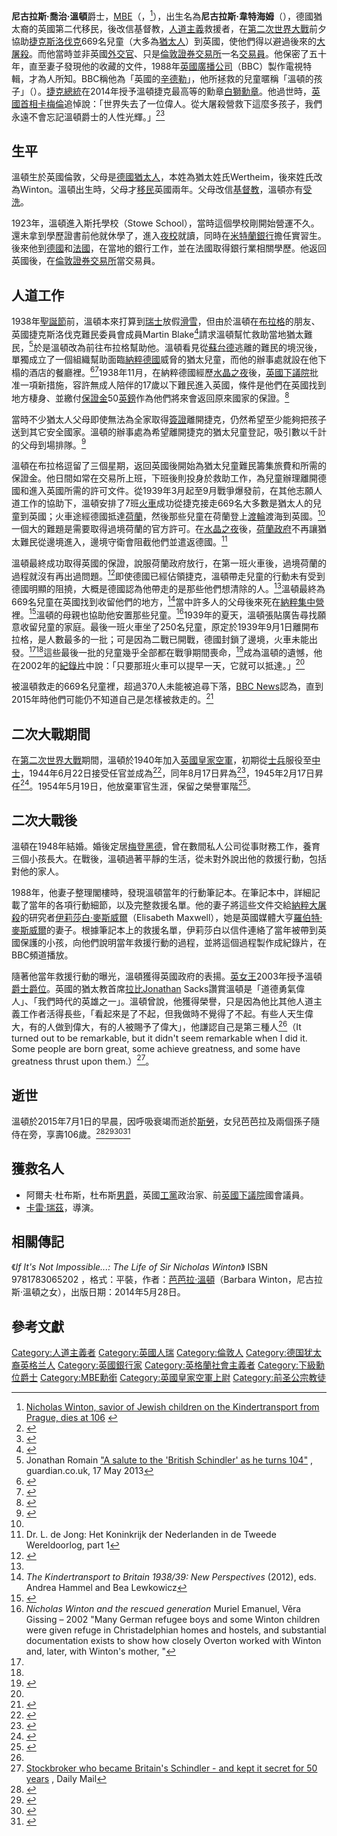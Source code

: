 {{Infobox person
| name         = 尼古拉斯·溫頓
| honorific_suffix = 爵士
| birthname    = Nicholas George Wertheim
| image        = File:Nicholas Winton in Prague.jpg
| imagesize    = 250px
| caption      = 
| birth_date   = {{birth date|1909|5|19}}
| birth_place  = {{UK}}[[倫敦|倫敦]][[漢普斯特德|漢普斯特德]]
| death_date   = {{death date and age|2015|7|1|1909|5|19}}
| death_place  = {{UK}}[[伯克郡|伯克郡]][[斯勞|斯勞]]
| residence     = [[英格蘭|英格蘭]][[倫敦|倫敦]]
| occupation   = 證券交易所交易員、人道主義者
| spouse       = Grete Gjelstrup（1919－1999）<ref name=PraguePost>{{cite news|last=Munk|first=Eva|title=Winton humbled by children's gratitude|url=http://www.praguepost.cz/archivescontent/4488-winton-humbled-by-children-039-s-gratitude.html|accessdate=20 November 2013|newspaper=The Prague Post|date=October 24, 2007|archiveurl=https://www.webcitation.org/query?url=http%3A%2F%2Fwww.praguepost.cz%2Farchivescontent%2F4488-winton-humbled-by-children-039-s-gratitude.html&date=2013-11-19|archivedate=2013-11-19|deadurl=yes}}</ref><ref name=IMDb>{{cite web|url=http://www.imdb.com/name/nm1577275/?ref_=nmbio_bio_nm|publisher=IMDb.com|title=Grete Winton (1919–1999)|accessdate=28 October 2014|archive-date=2015-04-26|archive-url=https://web.archive.org/web/20150426051330/http://www.imdb.com/name/nm1577275/?ref_=nmbio_bio_nm|dead-url=no}}</ref>
| children     = Nick、Barbara、Robin（已逝）<ref>''If its not impossible... Life of Sir Nicholas Winton''</ref>
| awards       = {{unordered list
 | [[大英帝國勳章|大英帝國勳章]], 員佐勳位 (1983)
 | 捷克[[馬薩里克|馬薩里克]]勛章, 第四等 (1998)
 | 英國[[下級勳位爵士|下級勳位爵士]]  (2002)
 | {{link-en|大不列顛榮譽獎|Pride of Britain Awards}} (2003)
 | {{link-en|捷克國防軍功十字勳章|Cross of Merit of the Minister of Defence of the Czech Republic}}, 第一等 (2008)
 | [[British_Hero_of_the_Holocaust|British Hero of the Holocaust]] (2010)
 | 捷克[[白獅勳章|白獅勳章]],第一等 (2014)
}}
| website      = [http://nicholaswinton.com NicholasWinton.com]
}}
{{Righteous Among the Nations}}
'''尼古拉斯·喬治·溫頓'''爵士，[[英帝國員佐勳章|MBE]]（{{lang-en|Sir '''Nicholas George Winton'''}}，{{bd|1909年|5月19日|2015年|7月1日|catIdx=Winton, Sir Nicholas}}<ref>[http://www.startribune.com/kindertransport-organizer-nicholas-winton-dies-at-106/311211281/ Nicholas Winton, savior of Jewish children on the Kindertransport from Prague, dies at 106] {{webarchive|url=https://web.archive.org/web/20150703201914/http://www.startribune.com/kindertransport-organizer-nicholas-winton-dies-at-106/311211281/ |date=2015-07-03 }}</ref>），出生名為'''尼古拉斯·韋特海姆'''（{{lang-de|Nicholas Wertheim}}），德國猶太裔的英國第二代移民，後改信基督教，[[人道主義|人道主義]]救援者，在[[第二次世界大戰|第二次世界大戰]]前夕協助[[捷克斯洛伐克|捷克斯洛伐克]]669名兒童（大多為[[猶太人|猶太人]]）到英國，使他們得以避過後來的[[猶太人大屠殺|大屠殺]]。而他當時並非英國[[外交官|外交官]]、只是[[倫敦證券交易所|倫敦證券交易所]]一名[[交易員|交易員]]。他保密了五十年，直至妻子發現他的收藏的文件，1988年[[英國廣播公司|英國廣播公司]]（BBC）製作電視特輯，才為人所知。BBC稱他為「英國的[[奧斯卡·辛德勒|辛德勒]]」，他所拯救的兒童暱稱「溫頓的孩子」（{{lang|en|Winton Children}}）。[[捷克總統|捷克總統]]在2014年授予溫頓捷克最高等的勳章[[白獅勳章|白獅勳章]]。他過世時，[[英國首相|英國首相]][[卡梅倫|卡梅倫]]追悼說：「世界失去了一位偉人。從大屠殺營救下這麼多孩子，我們永遠不會忘記溫頓爵士的人性光輝。」<ref>{{Cite news|title=Nicholas Winton, Rescuer of 669 Children From Holocaust, Dies at 106|url=https://www.nytimes.com/2015/07/02/world/europe/nicholas-winton-is-dead-at-106-saved-children-from-the-holocaust.html|newspaper=The New York Times|date=2015-07-01|accessdate=2021-07-08|issn=0362-4331|language=en-US|first=Robert D.|last=McFadden|archive-date=2018-02-03|archive-url=https://web.archive.org/web/20180203125151/https://mobile.nytimes.com/2015/07/02/world/europe/nicholas-winton-is-dead-at-106-saved-children-from-the-holocaust.html|dead-url=no}}</ref><ref>{{Cite news|title=Holocaust 'hero' Sir Nicholas Winton dies aged 106|url=https://www.bbc.com/news/uk-england-33350880|newspaper=BBC News|date=2015-07-01|accessdate=2021-07-08|language=en-GB|archive-date=2021-07-04|archive-url=https://web.archive.org/web/20210704134058/https://www.bbc.com/news/uk-england-33350880|dead-url=no}}</ref>

==生平==
溫頓生於英國倫敦，父母是[[德國猶太人|德國猶太人]]，本姓為猶太姓氏Wertheim，後來姓氏改為Winton。溫頓出生時，父母才[[移民|移民]]英國兩年。父母改信[[基督教|基督教]]，溫頓亦有[[受洗|受洗]]。

1923年，溫頓進入斯托學校（Stowe School），當時這個學校剛開始營運不久。還未拿到學歷證書前他就休學了，進入[[夜校|夜校]]就讀，同時在[[米特蘭銀行|米特蘭銀行]]擔任實習生。後來他到[[德國|德國]]和[[法國|法國]]，在當地的銀行工作，並在法國取得銀行業相關學歷。他返回英國後，在[[倫敦證券交易所|倫敦證券交易所]]當交易員。

==人道工作==
1938年[[聖誕節|聖誕節]]前，溫頓本來打算到[[瑞士|瑞士]]放假[[滑雪|滑雪]]，但由於溫頓在[[布拉格|布拉格]]的朋友、英國捷克斯洛伐克難民委員會成員Martin Blake<ref name=ushmm>{{cite web|title=Nicholas Winton and the Rescue of Children from Czechoslovakia, 1938–1939|url=http://www.ushmm.org/wlc/en/article.php?ModuleId=10007780|website=Holocaust Encyclopedia|publisher=United States Holocaust Memorial Museum|accessdate=2015-07-02|archive-date=2015-07-03|archive-url=https://web.archive.org/web/20150703021249/http://www.ushmm.org/wlc/en/article.php?ModuleId=10007780|dead-url=no}}</ref>請求溫頓幫忙救助當地猶太難民，<ref name="Romain">Jonathan Romain [http://www.guardian.co.uk/commentisfree/2013/may/17/salute-british-schindler-104-nicholas-winton "A salute to the 'British Schindler' as he turns 104"] {{Wayback|url=http://www.guardian.co.uk/commentisfree/2013/may/17/salute-british-schindler-104-nicholas-winton |date=20130716001312 }}, guardian.co.uk, 17 May 2013</ref>於是溫頓改為前往布拉格幫助他。溫頓看見從[[蘇台德|蘇台德]]逃離的難民的境況後，單獨成立了一個組織幫助面臨[[納粹德國|納粹德國]]威脅的猶太兒童，而他的辦事處就設在他下榻的酒店的餐廳裡。<ref>{{cite web|title=Nicholas Winton, the Schindler of Britain|url=http://www.auschwitz.dk/Winton.htm|year=2008|publisher=auschwitz.dk|accessdate=3 September 2009|archive-date=2014-02-07|archive-url=https://archive.is/20140207015207/http://www.auschwitz.dk/Winton.htm|dead-url=no}}</ref><ref name=bloomberg01>{{Cite news |url=http://www.bloomberg.com/news/articles/2015-07-01/nicholas-winton-who-saved-children-from-nazi-camps-dies-at-106 |title=Nicholas Winton, Who Saved Children From Nazis, Dies at 106 |publisher=Bloomberg |accessdate=2015-07-02 |archive-date=2015-07-05 |archive-url=https://web.archive.org/web/20150705024022/http://www.bloomberg.com/news/articles/2015-07-01/nicholas-winton-who-saved-children-from-nazi-camps-dies-at-106 |dead-url=no }}</ref>1938年11月，在納粹德國經歷[[水晶之夜|水晶之夜]]後，[[英國下議院|英國下議院]]批准一項新措施，容許無成人陪伴的17歲以下難民進入英國，條件是他們在英國找到地方棲身、並繳付[[保證金|保證金]]50[[英鎊|英鎊]]作為他們將來會返回原來國家的保證。<ref>{{cite web |author=Baruch Tenenbaum |title=Nicholas Winton, British savior |url=http://www.raoulwallenberg.net/?en/saviors/others/nicholas-winton-british-savior.5011016.htm |work=IRWF |publisher=The International Raoul Wallenberg Foundation |accessdate=3 September 2009 |archive-date=2020-03-28 |archive-url=https://web.archive.org/web/20200328211619/http://www.raoulwallenberg.net/saviors/others/nicholas-winton-british-savior/ |dead-url=yes }}</ref>

當時不少猶太人父母即使無法為全家取得[[簽證|簽證]]離開捷克，仍然希望至少能夠把孩子送到其它安全國家。溫頓的辦事處為希望離開捷克的猶太兒童登記，吸引數以千計的父母到場排隊。<ref name=businessinsider01>{{Cite news |url=http://www.businessinsider.com/nicholas-winton-saved-children-from-nazis-died-2015-7 |title=The 106-year-old British stockbroker who saved 669 children from the Nazis just died |publisher=Bussiness Insider |date=2015-07-01 |accessdate=2015-07-02 |archive-date=2015-07-03 |archive-url=https://web.archive.org/web/20150703035257/http://www.businessinsider.com/nicholas-winton-saved-children-from-nazis-died-2015-7 |dead-url=no }}</ref>

溫頓在布拉格逗留了三個星期，返回英國後開始為猶太兒童難民籌集旅費和所需的保證金。他日間如常在交易所上班，下班後則投身於救助工作，為兒童辦理離開德國和進入英國所需的許可文件。從1939年3月起至9月戰爭爆發前，在其他志願人道工作的協助下，溫頓安排了7班[[火車|火車]]成功從捷克接走669名大多數是猶太人的兒童到英國；火車途經德國抵達[[荷蘭|荷蘭]]，然後那些兒童在荷蘭登上[[渡輪|渡輪]]渡海到英國。<ref name=bloomberg01/>一個大的難題是需要取得過境荷蘭的官方許可。在[[水晶之夜|水晶之夜]]後，[[荷蘭政府|荷蘭政府]]不再讓猶太難民從邊境進入，邊境守衛會阻截他們並遣返德國。<ref>Dr. L. de Jong: Het Koninkrijk der Nederlanden in de Tweede Wereldoorlog, part 1</ref>

溫頓最終成功取得英國的保證，說服荷蘭政府放行，在第一班火車後，過境荷蘭的過程就沒有再出過問題。<ref>{{cite news|agency=Flashbak|url=http://flashbak.com/sir-nicholas-winton-how-one-man-saved-so-many-lives-9225/|title=Sir Nicholas Winton: How One Man Saved So Many Lives|date=23 November 2013|accessdate=1 July 2015|archive-date=2020-02-26|archive-url=https://web.archive.org/web/20200226155229/https://flashbak.com/sir-nicholas-winton-how-one-man-saved-so-many-lives-9225/|dead-url=no}}</ref>即使德國已經佔領捷克，溫頓帶走兒童的行動未有受到德國明顯的阻撓，大概是德國認為他帶走的是那些他們想清除的人。<ref name=businessinsider01/>溫頓最終為669名兒童在英國找到收留他們的地方，<ref>''The Kindertransport to Britain 1938/39: New Perspectives'' (2012), eds. Andrea Hammel and Bea Lewkowicz</ref>當中許多人的父母後來死在[[納粹集中營|納粹集中營]]裡。<ref name="Haaretz.com">{{cite web |last=Lahav |first=Yehuda |author2=Nir Hasson |title=Jews saved by U.K. stockbroker to reenact 1939 journey to safety |url=http://www.haaretz.com/hasen/spages/1111852.html |date=2 September 2009 |work=Haaretz |publisher=Ha'aretz |accessdate=3 September 2009 |archive-date=2009-10-07 |archive-url=https://web.archive.org/web/20091007001518/http://haaretz.com/hasen/spages/1111852.html |dead-url=no }}</ref>溫頓的母親也協助他安置那些兒童。<ref>''Nicholas Winton and the rescued generation'' Muriel Emanuel, Věra Gissing – 2002 "Many German refugee boys and some Winton children were given refuge in Christadelphian homes and hostels, and substantial documentation exists to show how closely Overton worked with Winton and, later, with Winton's mother, "</ref>1939年的夏天，溫頓張貼廣告尋找願意收留兒童的家庭。最後一班火車坐了250名兒童，原定於1939年9月1日離開布拉格，是人數最多的一批；可是因為二戰已開戰，德國封鎖了邊境，火車未能出發。<ref name="Romain"/><ref name="Haaretz.com" />這些最後一批的兒童幾乎全部都在戰爭期間喪命，<ref name="jpost">{{cite news|url=http://www.jpost.com/Opinion/Sir-Nicholas-Winton-A-remarkable-living-legend-403411|title=Sir Nicholas Winton – A remarkable living legend|work=The Jerusalem Post|date=18 May 2015|accessdate=1 July 2015|archive-date=2015-07-02|archive-url=https://web.archive.org/web/20150702030414/http://www.jpost.com/Opinion/Sir-Nicholas-Winton-A-remarkable-living-legend-403411|dead-url=no}}</ref>成為溫頓的遺憾，他在2002年的[[紀錄片|紀錄片]]中說：「只要那班火車可以提早一天，它就可以抵達。」<ref name=bloomberg01/>

被溫頓救走的669名兒童裡，超過370人未能被追尋下落，[[BBC_News|BBC News]]認為，直到2015年時他們可能仍不知道自己是怎樣被救走的。<ref name="britishschindler">{{cite news|url=http://www.bbc.com/news/uk-england-berkshire-30895961|agency=BBC News|title=Nicholas Winton's children: The Czech Jews rescued by 'British Schindler'|date=1 July 2015|accessdate=1 July 2015|archive-date=2015-07-03|archive-url=https://web.archive.org/web/20150703104256/http://www.bbc.com/news/uk-england-berkshire-30895961|dead-url=no}}</ref>

==二次大戰期間==
在[[第二次世界大戰|第二次世界大戰]]期間，溫頓於1940年加入[[英國皇家空軍|英國皇家空軍]]，初期從[[士兵|士兵]]服役至[[中士|中士]]，1944年6月22日接受任官並成為{{Link-en|見習空軍少尉 (大英國協)|acting pilot officer|見習少尉}}<ref>{{London Gazette|issue=36633 |supp=y|page=3562|date=28 July 1944}}</ref>，同年8月17日昇為{{Link-en|空軍少尉 (大英國協)|pilot officer|少尉}}<ref name="LG 29 August 1944">{{London Gazette |issue=36681 |date=29 August 1944 |page=4071 |supp=y }}</ref>，1945年2月17日昇任{{Link-en|空軍中尉 (大英國協)|flying officer|中尉}}<ref>{{London Gazette|issue=36963 |supp=y|page=1202|date=27 February 1945}}</ref>。1954年5月19日，他放棄軍官生涯，保留{{Link-en|空軍上尉 (大英國協)|flight lieutenant|空軍上尉}}之榮譽軍階<ref>{{London Gazette|issue=40315 |supp=y|pages=6205|date=27 February 1945}}</ref>。

==二次大戰後==
溫頓在1948年結婚。婚後定居[[梅登黑德|梅登黑德]]，曾在數間私人公司從事財務工作，養育三個小孩長大。在戰後，溫頓過著平靜的生活，從未對外說出他的救援行動，包括對他的家人。

1988年，他妻子整理閣樓時，發現溫頓當年的行動筆記本。在筆記本中，詳細記載了當年的各項行動細節，以及完整救援名單。他的妻子將這些文件交給[[納粹大屠殺|納粹大屠殺]]的研究者[[伊莉莎白·麥斯威爾|伊莉莎白·麥斯威爾]]（Elisabeth Maxwell），她是英國媒體大亨[[羅伯特·麥斯威爾|羅伯特·麥斯威爾]]的妻子。根據筆記本上的救援名單，伊莉莎白以信件連絡了當年被帶到英國保護的小孩，向他們說明當年救援行動的過程，並將這個過程製作成紀錄片，在BBC頻道播放。

隨著他當年救援行動的曝光，溫頓獲得英國政府的表揚。[[英女王|英女王]]2003年授予溫頓[[下級勳位爵士|爵士爵位]]。英國的猶太教首席[[拉比|拉比]]Jonathan Sacks讚賞溫頓是「道德勇氣偉人」、「我們時代的英雄之一」。溫頓曾說，他獲得榮譽，只是因為他比其他人道主義工作者活得長些，「看起來是了不起，但我做時不覺得了不起。有些人天生偉大，有的人做到偉大，有的人被賜予了偉大」，他謙認自己是第三種人<ref name=EPO/>（It turned out to be remarkable, but it didn't seem remarkable when I did it. Some people are born great, some achieve greatness, and some have greatness thrust upon them.）<ref>[http://www.dailymail.co.uk/news/article-3146650/Stockbroker-Britain-s-Schindler-kept-secret-50-years-Sir-Nicholas-Winton-rescued-669-Jewish-children-Nazis-dies-106.html Stockbroker who became Britain's Schindler - and kept it secret for 50 years] {{Wayback|url=http://www.dailymail.co.uk/news/article-3146650/Stockbroker-Britain-s-Schindler-kept-secret-50-years-Sir-Nicholas-Winton-rescued-669-Jewish-children-Nazis-dies-106.html |date=20150723005632 }}, Daily Mail</ref>。

==逝世==
溫頓於2015年7月1日的早晨，因呼吸衰竭而逝於[[斯勞|斯勞]]，女兒芭芭拉及兩個孫子隨侍在旁，享壽106歲。<ref name="advertiser">{{cite news|url=http://www.maidenhead-advertiser.co.uk/News/Areas/Maidenhead/Sir-Nicholas-Winton-dies-aged-106-01072015.htm|work=Maidenhead Advertiser|title=Sir Nicholas Winton, who saved hundreds of children from Nazi persecution, dies aged 106|date=1 July 2015|accessdate=1 July 2015|deadurl=yes|archiveurl=https://web.archive.org/web/20150702022634/http://www.maidenhead-advertiser.co.uk/News/Areas/Maidenhead/Sir-Nicholas-Winton-dies-aged-106-01072015.htm|archivedate=2015年7月2日}}</ref><ref>{{cite news|url=http://abcnews.go.com/International/wireStory/kindertransport-organizer-nicholas-winton-dies-106-32152995|title=Kindertransport Organizer Nicholas Winton Dies at 106|first=Naomi|last=Koppel|date=1 July 2015|accessdate=1 July 2015|agency=ABC News|archive-date=2015-07-04|archive-url=https://web.archive.org/web/20150704015859/http://abcnews.go.com/International/wireStory/kindertransport-organizer-nicholas-winton-dies-106-32152995|dead-url=no}}</ref><ref>{{cite news|title='British Schindler' Sir Nicholas Winton dies aged 106|publisher=BBC News|date=1 July 2015|url=http://www.bbc.co.uk/news/uk-england-33350880|accessdate=1 July 2015|archive-date=2019-04-24|archive-url=https://web.archive.org/web/20190424031140/https://www.bbc.co.uk/news/uk-england-33350880|dead-url=no}}</ref><ref name="NYObit">{{cite web |url=http://mobile.nytimes.com/2015/07/02/world/europe/nicholas-winton-is-dead-at-106-saved-children-from-the-holocaust.html |title=Nicholas Winton, Rescuer of 669 Children From Holocaust, Dies at 106 |publisher=[[New_York_Times|New York Times]] |author=Robert D. McFadden |date=1 July 2015 |accessdate=2 July 2015 |archive-date=2018-02-03 |archive-url=https://web.archive.org/web/20180203125151/https://mobile.nytimes.com/2015/07/02/world/europe/nicholas-winton-is-dead-at-106-saved-children-from-the-holocaust.html |dead-url=no }}</ref>

==獲救名人==
*阿爾夫·杜布斯，杜布斯[[男爵|男爵]]，英國[[工黨|工黨]]政治家、前[[英國下議院|英國下議院]]國會議員。
*[[卡雷·瑞茲|卡雷·瑞茲]]，導演。

==相關傳記==
《''If It's Not Impossible...: The Life of Sir Nicholas Winton''》 ISBN 9781783065202 ，格式：平裝，作者：[[芭芭拉·溫頓|芭芭拉·溫頓]]（Barbara Winton，尼古拉斯·溫頓之女），出版日期：2014年5月28日。

==參考文獻==
{{Reflist|2}}

{{Authority control}}
{{DEFAULTSORT:Winton, Sir Nicholas}}
[[Category:人道主義者|Category:人道主義者]]
[[Category:英國人瑞|Category:英國人瑞]]
[[Category:倫敦人|Category:倫敦人]]
[[Category:德国犹太裔英格兰人|Category:德国犹太裔英格兰人]]
[[Category:英國銀行家|Category:英國銀行家]]
[[Category:英格蘭社會主義者|Category:英格蘭社會主義者]]
[[Category:下級勳位爵士|Category:下級勳位爵士]]
[[Category:MBE勳銜|Category:MBE勳銜]]
[[Category:英國皇家空軍上尉|Category:英國皇家空軍上尉]]
[[Category:前圣公宗教徒|Category:前圣公宗教徒]]